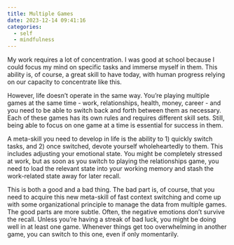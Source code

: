 ```yaml
---
title: Multiple Games
date: 2023-12-14 09:41:16
categories:
  - self
  - mindfulness
---
```


My work requires a lot of concentration. I was good at school because I could focus my mind on specific tasks and immerse myself in them. This ability is, of course, a great skill to have today, with human progress relying on our capacity to concentrate like this.

However, life doesn't operate in the same way. You're playing multiple games at the same time - work, relationships, health, money, career - and you need to be able to switch back and forth between them as necessary. Each of these games has its own rules and requires different skill sets. Still, being able to focus on one game at a time is essential for success in them.

A meta-skill you need to develop in life is the ability to 1) quickly switch tasks, and 2) once switched, devote yourself wholeheartedly to them. This includes adjusting your emotional state. You might be completely stressed at work, but as soon as you switch to playing the relationships game, you need to load the relevant state into your working memory and stash the work-related state away for later recall.

This is both a good and a bad thing. The bad part is, of course, that you need to acquire this new meta-skill of fast context switching and come up with some organizational principle to manage the data from multiple games. The good parts are more subtle. Often, the negative emotions don't survive the recall. Unless you're having a streak of bad luck, you might be doing well in at least one game. Whenever things get too overwhelming in another game, you can switch to this one, even if only momentarily.
